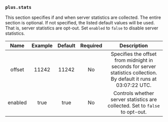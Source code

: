 ### `plus.stats`

This section specifies if and when server statistics are collected.
The entire section is optional.
If not specified, the listed default values will be used.
That is, server statistics are opt-out.
Set `enabled` to `false` to disable server statistics.

|  Name   | Example | Default | Required |                                                     Description                                                     |
| :-----: | :-----: | :-----: | :------: | :-----------------------------------------------------------------------------------------------------------------: |
| offset  |  11242  |  11242  |    No    | Specifies the offset from midnight in seconds for server statistics collection. By default it runs at 03:07:22 UTC. |
| enabled |  true   |  true   |    No    |                    Controls whether server statistics are collected. Set to `false` to opt-out.                     |
